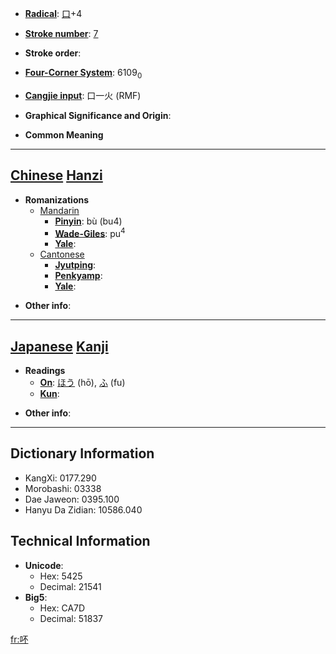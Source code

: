 * '''[[Wiktionary:Chinese radical index| Radical]]''': [[Wiktionary:Chinese radical index 口|口]]+4

* '''[[Wiktionary:Chinese total strokes index|Stroke number]]''': [[Wiktionary:Chinese total strokes index 7|7]]

* '''Stroke order''': 

* '''[[Wiktionary:Chinese four corner index|Four-Corner System]]''': 6109<sub>0</sub>

* '''[[Wiktionary:Chinese Cangjie index|Cangjie input]]''': 口一火 (RMF)

* '''Graphical Significance and Origin''': 

* '''Common Meaning'''

----

== [[Chinese]] [[Hanzi]] ==

* '''Romanizations'''
** [[Mandarin]]
*** '''[[Pinyin]]''': bù (bu4)
*** '''[[Wade-Giles]]''': pu<sup>4</sup>
*** '''[[Yale]]''': 
**[[Cantonese]]
***'''[[Jyutping]]''':
***'''[[Penkyamp]]''': 
***'''[[Yale]]''': 

* '''Other info''': 

----

== [[Japanese]] [[Kanji]] ==

* '''Readings'''
** '''[[On]]''': [[ほう]] (hō), [[ふ]] (fu)
** '''[[Kun]]''': 

* '''Other info''':  

----

== Dictionary Information ==

* KangXi: 0177.290
* Morobashi: 03338
* Dae Jaweon: 0395.100
* Hanyu Da Zidian: 10586.040

== Technical Information ==

* '''Unicode''':
** Hex: 5425
** Decimal: 21541
* '''Big5''':
** Hex: CA7D
** Decimal: 51837

[[fr:吥]]